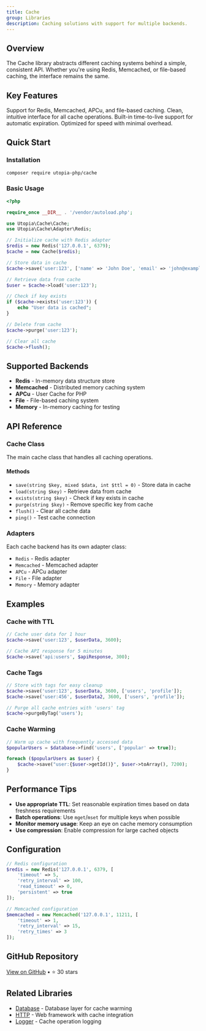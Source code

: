 ```yaml
---
title: Cache
group: Libraries
description: Caching solutions with support for multiple backends.
---
```



<LibraryHeader
	title="Cache"
	description="The Utopia Cache library provides a unified caching interface that works with multiple cache backends, making it easy to implement caching in your applications with minimal code changes."
	tagline="Caching solutions with support for multiple backends"
	githubUrl="https://github.com/utopia-php/cache"
	stars={30}
	category="Data"
/>

## Overview

The Cache library abstracts different caching systems behind a simple, consistent API. Whether you're using Redis, Memcached, or file-based caching, the interface remains the same.

## Key Features

<CardGrid>
	<Card title="Multiple Backends" icon="blocks" gradient="blue">
		Support for Redis, Memcached, APCu, and file-based caching.
	</Card>
	<Card title="Simple API" icon="brush" gradient="purple">
		Clean, intuitive interface for all cache operations.
	</Card>
	<Card title="TTL Support" icon="lightbulb" gradient="orange">
		Built-in time-to-live support for automatic expiration.
	</Card>
	<Card title="High Performance" icon="sparkles" gradient="green">
		Optimized for speed with minimal overhead.
	</Card>
</CardGrid>

## Quick Start

### Installation

```bash
composer require utopia-php/cache
```

### Basic Usage

```php
<?php

require_once __DIR__ . '/vendor/autoload.php';

use Utopia\Cache\Cache;
use Utopia\Cache\Adapter\Redis;

// Initialize cache with Redis adapter
$redis = new Redis('127.0.0.1', 6379);
$cache = new Cache($redis);

// Store data in cache
$cache->save('user:123', ['name' => 'John Doe', 'email' => 'john@example.com'], 3600);

// Retrieve data from cache
$user = $cache->load('user:123');

// Check if key exists
if ($cache->exists('user:123')) {
    echo "User data is cached";
}

// Delete from cache
$cache->purge('user:123');

// Clear all cache
$cache->flush();
```

## Supported Backends

- **Redis** - In-memory data structure store
- **Memcached** - Distributed memory caching system
- **APCu** - User Cache for PHP
- **File** - File-based caching system
- **Memory** - In-memory caching for testing

## API Reference

### Cache Class

The main cache class that handles all caching operations.

#### Methods

- `save(string $key, mixed $data, int $ttl = 0)` - Store data in cache
- `load(string $key)` - Retrieve data from cache
- `exists(string $key)` - Check if key exists in cache
- `purge(string $key)` - Remove specific key from cache
- `flush()` - Clear all cache data
- `ping()` - Test cache connection

### Adapters

Each cache backend has its own adapter class:

- `Redis` - Redis adapter
- `Memcached` - Memcached adapter
- `APCu` - APCu adapter
- `File` - File adapter
- `Memory` - Memory adapter

## Examples

### Cache with TTL

```php
// Cache user data for 1 hour
$cache->save('user:123', $userData, 3600);

// Cache API response for 5 minutes
$cache->save('api:users', $apiResponse, 300);
```

### Cache Tags

```php
// Store with tags for easy cleanup
$cache->save('user:123', $userData, 3600, ['users', 'profile']);
$cache->save('user:456', $userData2, 3600, ['users', 'profile']);

// Purge all cache entries with 'users' tag
$cache->purgeByTag('users');
```

### Cache Warming

```php
// Warm up cache with frequently accessed data
$popularUsers = $database->find('users', ['popular' => true]);

foreach ($popularUsers as $user) {
    $cache->save("user:{$user->getId()}", $user->toArray(), 7200);
}
```

## Performance Tips

- **Use appropriate TTL**: Set reasonable expiration times based on data freshness requirements
- **Batch operations**: Use `mget`/`mset` for multiple keys when possible
- **Monitor memory usage**: Keep an eye on cache memory consumption
- **Use compression**: Enable compression for large cached objects

## Configuration

```php
// Redis configuration
$redis = new Redis('127.0.0.1', 6379, [
    'timeout' => 5,
    'retry_interval' => 100,
    'read_timeout' => 0,
    'persistent' => true
]);

// Memcached configuration
$memcached = new Memcached('127.0.0.1', 11211, [
    'timeout' => 1,
    'retry_interval' => 15,
    'retry_times' => 3
]);
```

## GitHub Repository

[View on GitHub](https://github.com/utopia-php/cache) • ⭐ 30 stars

## Related Libraries

- [Database](/database) - Database layer for cache warming
- [HTTP](/http) - Web framework with cache integration
- [Logger](/logger) - Cache operation logging

